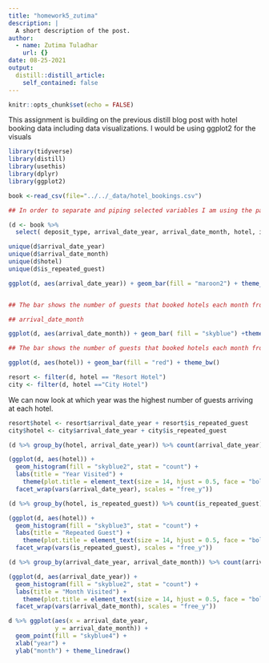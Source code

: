 ```yaml
---
title: "homework5_zutima"
description: |
  A short description of the post.
author:
  - name: Zutima Tuladhar
    url: {}
date: 08-25-2021
output:
  distill::distill_article:
    self_contained: false
---
```



```r

knitr::opts_chunk$set(echo = FALSE)
```

This assignment is building on the previous distill blog post with hotel booking data including data visualizations. I would be using ggplot2 for the visuals 

```r
library(tidyverse)
library(distill)
library(usethis)
library(dplyr)
library(ggplot2)
```

```r

book <-read_csv(file="../../_data/hotel_bookings.csv")

```

```r

## In order to separate and piping selected variables I am using the package dplyr and using the select() function as seen below

(d <- book %>% 
  select( deposit_type, arrival_date_year, arrival_date_month, hotel, is_repeated_guest))

```

```r

unique(d$arrival_date_year)
unique(d$arrival_date_month)
unique(d$hotel)
unique(d$is_repeated_guest)

```

```r

ggplot(d, aes(arrival_date_year)) + geom_bar(fill = "maroon2") + theme_classic()


## The bar shows the number of guests that booked hotels each month from 2015-2017 at the particular hotels. We can see from the graph there were highest number of bookings in 2016 and lowest number of bookings in 2017.

```
```r

## arrival_date_month

ggplot(d, aes(arrival_date_month)) + geom_bar( fill = "skyblue") +theme_classic()

## The bar shows the number of guests that booked hotels each month from 2015-2017 at the particular hotels. We can see from the graph there were highest number of bookings in August and lowest number of bookings in January.

```
```r

ggplot(d, aes(hotel)) + geom_bar(fill = "red") + theme_bw()

```
```r
resort <- filter(d, hotel == "Resort Hotel") 
city <- filter(d, hotel =="City Hotel")
```

We can now look at which year was the highest number of guests arriving at each hotel. 

```r

resort$hotel <- resort$arrival_date_year + resort$is_repeated_guest
city$hotel <- city$arrival_date_year + city$is_repeated_guest

```
```r

(d %>% group_by(hotel, arrival_date_year)) %>% count(arrival_date_year)

(ggplot(d, aes(hotel)) + 
  geom_histogram(fill = "skyblue2", stat = "count") + 
  labs(title = "Year Visited") + 
    theme(plot.title = element_text(size = 14, hjust = 0.5, face = "bold"))+
  facet_wrap(vars(arrival_date_year), scales = "free_y"))

```
```r
(d %>% group_by(hotel, is_repeated_guest)) %>% count(is_repeated_guest)

(ggplot(d, aes(hotel)) + 
  geom_histogram(fill = "skyblue3", stat = "count") + 
  labs(title = "Repeated Guest") + 
    theme(plot.title = element_text(size = 14, hjust = 0.5, face = "bold"))+
  facet_wrap(vars(is_repeated_guest), scales = "free_y"))
```


```r

(d %>% group_by(arrival_date_year, arrival_date_month)) %>% count(arrival_date_month)

(ggplot(d, aes(arrival_date_year)) + 
  geom_histogram(fill = "skyblue2", stat = "count") + 
  labs(title = "Month Visited") + 
    theme(plot.title = element_text(size = 14, hjust = 0.5, face = "bold"))+
  facet_wrap(vars(arrival_date_month), scales = "free_y"))
```

```r

d %>% ggplot(aes(x = arrival_date_year, 
             y = arrival_date_month)) +
  geom_point(fill = "skyblue4") +
  xlab("year") +
  ylab("month") + theme_linedraw()

```
